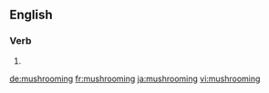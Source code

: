 
==English==

===Verb===
{{head|en}}

# {{present participle of|mushroom}}

[[de:mushrooming]]
[[fr:mushrooming]]
[[ja:mushrooming]]
[[vi:mushrooming]]